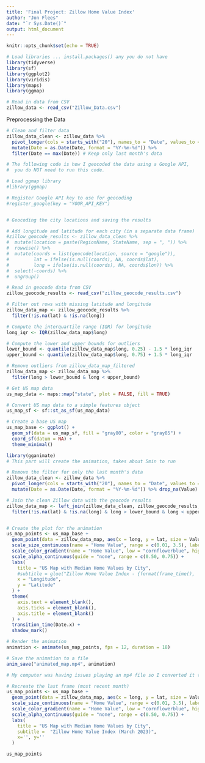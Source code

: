 ```yaml
---
title: 'Final Project: Zillow Home Value Index'
author: "Jon Flees"
date: "`r Sys.Date()`"
output: html_document
---
```


```r
knitr::opts_chunk$set(echo = TRUE)

# Load libraries ... install.packages() any you do not have
library(tidyverse)
library(sf)
library(ggplot2)
library(viridis)
library(maps)
library(ggmap)

# Read in data from CSV
zillow_data <- read_csv("Zillow_Data.csv")
```

Preprocessing the Data
```r
# Clean and filter data
zillow_data_clean <- zillow_data %>%
  pivot_longer(cols = starts_with("20"), names_to = "Date", values_to = "Value") %>%
  mutate(Date = as.Date(Date, format = "%Y-%m-%d")) %>%
  filter(Date == max(Date)) # Keep only last month's data


```

```r

# The following code is how I geocoded the data using a Google API,
#  you do NOT need to run this code.

# Load ggmap library
#library(ggmap)

# Register Google API key to use for geocoding
#register_google(key = "YOUR_API_KEY")


# Geocoding the city locations and saving the results

# Add longitude and latitude for each city (in a separate data frame)
#zillow_geocode_results <- zillow_data_clean %>%
#  mutate(location = paste(RegionName, StateName, sep = ", ")) %>%
#  rowwise() %>%
#  mutate(coords = list(geocode(location, source = "google")),
#         lat = ifelse(is.null(coords), NA, coords$lat),
#         long = ifelse(is.null(coords), NA, coords$lon)) %>%
#  select(-coords) %>%
#  ungroup()

```


```r

# Read in geocode data from CSV
zillow_geocode_results <- read_csv("zillow_geocode_results.csv")

# Filter out rows with missing latitude and longitude
zillow_data_map <- zillow_geocode_results %>%
  filter(!is.na(lat) & !is.na(long))

# Compute the interquartile range (IQR) for longitude
long_iqr <- IQR(zillow_data_map$long)

# Compute the lower and upper bounds for outliers
lower_bound <- quantile(zillow_data_map$long, 0.25) - 1.5 * long_iqr
upper_bound <- quantile(zillow_data_map$long, 0.75) + 1.5 * long_iqr

# Remove outliers from zillow_data_map_filtered
zillow_data_map <- zillow_data_map %>%
  filter(long > lower_bound & long < upper_bound)

# Get US map data
us_map_data <- maps::map("state", plot = FALSE, fill = TRUE)

# Convert US map data to a simple features object
us_map_sf <- sf::st_as_sf(us_map_data)

# Create a base US map
us_map_base <- ggplot() +
  geom_sf(data = us_map_sf, fill = "gray80", color = "gray85") +
  coord_sf(datum = NA) +
  theme_minimal()

```


```r
library(gganimate)
# This part will create the animation, takes about 5min to run

# Remove the filter for only the last month's data
zillow_data_clean <- zillow_data %>%
  pivot_longer(cols = starts_with("20"), names_to = "Date", values_to = "Value") %>%
  mutate(Date = as.Date(Date, format = "%Y-%m-%d")) %>% drop_na(Value)

# Join the clean Zillow data with the geocode results
zillow_data_map <- left_join(zillow_data_clean, zillow_geocode_results, by = c("RegionName", "StateName")) %>%
  filter(!is.na(lat) & !is.na(long) & long > lower_bound & long < upper_bound)


# Create the plot for the animation
us_map_points <- us_map_base +
  geom_point(data = zillow_data_map, aes(x = long, y = lat, size = Value.x, color = Value.x, alpha = Value.x)) +
  scale_size_continuous(name = "Home Value", range = c(0.01, 3.5), labels = dollar) +
  scale_color_gradient(name = "Home Value", low = "cornflowerblue", high = "firebrick4", labels = dollar) +
  scale_alpha_continuous(guide = "none", range = c(0.50, 0.75)) +
  labs(
    title = "US Map with Median Home Values by City",
    #subtitle = glue("Zillow Home Value Index - {format(frame_time(), '%B %Y')}"), # Attempted adding month of frame to visual... did not work
    x = "Longitude",
    y = "Latitude"
  ) +
  theme(
    axis.text = element_blank(),
    axis.ticks = element_blank(),
    axis.title = element_blank()
  ) +
  transition_time(Date.x) +
  shadow_mark()

# Render the animation
animation <- animate(us_map_points, fps = 12, duration = 18)

# Save the animation to a file
anim_save("animated_map.mp4", animation)

# My computer was having issues playing an mp4 file so I converted it to .mov using a free online source: https://cloudconvert.com/mp4-to-mov 

```


```r
# Recreate the last frame (most recent month)
us_map_points <- us_map_base +
  geom_point(data = zillow_data_map, aes(x = long, y = lat, size = Value.x, color = Value.x, alpha = Value.x)) +
  scale_size_continuous(name = "Home Value", range = c(0.01, 3.5), labels = dollar) +
  scale_color_gradient(name = "Home Value", low = "cornflowerblue", high = "firebrick4", labels = dollar) +
  scale_alpha_continuous(guide = "none", range = c(0.50, 0.75)) +
  labs(
    title = "US Map with Median Home Values by City",
    subtitle =  "Zillow Home Value Index (March 2023)",
    x='', y=''
  )

us_map_points
```

